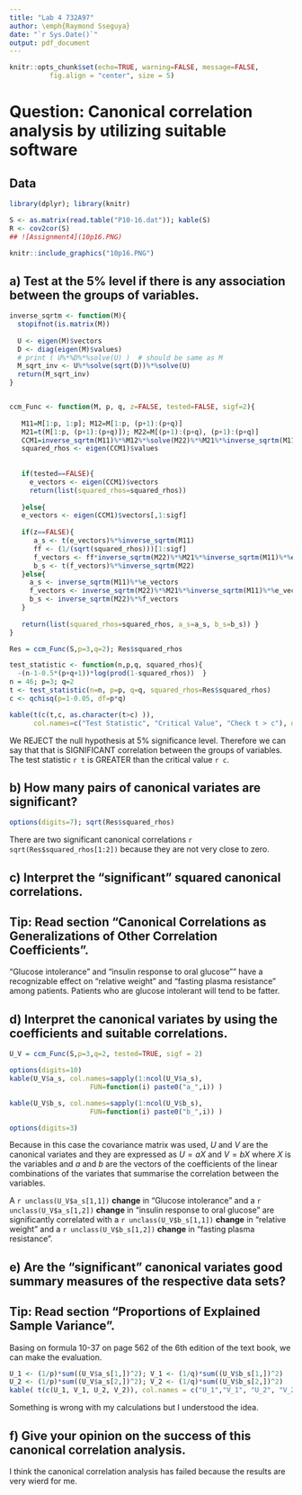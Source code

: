 ```yaml
---
title: "Lab 4 732A97"
author: \emph{Raymond Sseguya}
date: "`r Sys.Date()`"
output: pdf_document
---
```


```r
knitr::opts_chunk$set(echo=TRUE, warning=FALSE, message=FALSE, 
          fig.align = "center", size = 5)
```

# Question: Canonical correlation analysis by utilizing suitable software

## Data
```r
library(dplyr); library(knitr)

S <- as.matrix(read.table("P10-16.dat")); kable(S)
R <- cov2cor(S)
## ![Assignment4](10p16.PNG)
```


```r
knitr::include_graphics("10p16.PNG")
```


\pagebreak

## a) Test at the 5% level if there is any association between the groups of variables.
```r
inverse_sqrtm <- function(M){
  stopifnot(is.matrix(M))
  
  U <- eigen(M)$vectors
  D <- diag(eigen(M)$values)
  # print ( U%*%D%*%solve(U) )  # should be same as M
  M_sqrt_inv <- U%*%solve(sqrt(D))%*%solve(U) 
  return(M_sqrt_inv)
}


ccm_Func <- function(M, p, q, z=FALSE, tested=FALSE, sigf=2){
  
   M11=M[1:p, 1:p]; M12=M[1:p, (p+1):(p+q)] 
   M21=t(M[1:p, (p+1):(p+q)]); M22=M[(p+1):(p+q), (p+1):(p+q)]
   CCM1=inverse_sqrtm(M11)%*%M12%*%solve(M22)%*%M21%*%inverse_sqrtm(M11)
   squared_rhos <- eigen(CCM1)$values
   
   
   if(tested==FALSE){
     e_vectors <- eigen(CCM1)$vectors
     return(list(squared_rhos=squared_rhos))
   
   }else{
   e_vectors <- eigen(CCM1)$vectors[,1:sigf]
   
   if(z==FALSE){
      a_s <- t(e_vectors)%*%inverse_sqrtm(M11)
      ff <- (1/(sqrt(squared_rhos)))[1:sigf]
      f_vectors <- ff*inverse_sqrtm(M22)%*%M21%*%inverse_sqrtm(M11)%*%e_vectors
      b_s <- t(f_vectors)%*%inverse_sqrtm(M22)
   }else{
     a_s <- inverse_sqrtm(M11)%*%e_vectors
     f_vectors <- inverse_sqrtm(M22)%*%M21%*%inverse_sqrtm(M11)%*%e_vectors
     b_s <- inverse_sqrtm(M22)%*%f_vectors
   }
   
   return(list(squared_rhos=squared_rhos, a_s=a_s, b_s=b_s)) }
}

Res = ccm_Func(S,p=3,q=2); Res$squared_rhos

test_statistic <- function(n,p,q, squared_rhos){
  -(n-1-0.5*(p+q+1))*log(prod(1-squared_rhos))  }
n = 46; p=3; q=2
t <- test_statistic(n=n, p=p, q=q, squared_rhos=Res$squared_rhos)
c <- qchisq(p=1-0.05, df=p*q)

kable(t(c(t,c, as.character(t>c) )), 
      col.names=c("Test Statistic", "Critical Value", "Check t > c"), digits = 3)
```

We REJECT the null hypothesis at 5% significance level. Therefore we can say that that is SIGNIFICANT correlation between the groups of variables. The test statistic `r t` is GREATER than the critical value `r c`.



\pagebreak

## b) How many pairs of canonical variates are significant?
```r
options(digits=7); sqrt(Res$squared_rhos)
```
There are two significant canonical correlations `r sqrt(Res$squared_rhos[1:2])` because they are not very close to zero.


## c) Interpret the "significant" squared canonical correlations.
## Tip: Read section "Canonical Correlations as Generalizations of Other Correlation Coefficients".

"Glucose intolerance" and "insulin response to oral glucose"" have a recognizable effect on "relative weight" and "fasting plasma resistance" among patients. Patients who are glucose intolerant will tend to be fatter.


## d) Interpret the canonical variates by using the coefficients and suitable correlations.
```r
U_V = ccm_Func(S,p=3,q=2, tested=TRUE, sigf = 2)

options(digits=10)
kable(U_V$a_s, col.names=sapply(1:ncol(U_V$a_s), 
                    FUN=function(i) paste0("a_",i)) )

kable(U_V$b_s, col.names=sapply(1:ncol(U_V$b_s), 
                    FUN=function(i) paste0("b_",i)) )

options(digits=3)
```

Because in this case the covariance matrix was used, $U$ and $V$ are the canonical variates and they are expressed as $U = aX$ and $V = bX$ where $X$ is the variables and $a$ and $b$ are the vectors of the coefficients of the linear combinations of the variates that summarise the correlation between the variables.

A `r unclass(U_V$a_s[1,1])` **change** in "Glucose intolerance" and a `r unclass(U_V$a_s[1,2])` **change** in "insulin response to oral glucose" are significantly correlated with a `r unclass(U_V$b_s[1,1])` **change** in "relative weight" and a `r unclass(U_V$b_s[1,2])` **change** in "fasting plasma resistance".



## e) Are the "significant" canonical variates good summary measures of the respective data sets?
## Tip: Read section "Proportions of Explained Sample Variance".

Basing on formula 10-37 on page 562 of the 6th edition of the text book, we can make the evaluation.

```r
U_1 <- (1/p)*sum((U_V$a_s[1,])^2); V_1 <- (1/q)*sum((U_V$b_s[1,])^2)
U_2 <- (1/p)*sum((U_V$a_s[2,])^2); V_2 <- (1/q)*sum((U_V$b_s[2,])^2)
kable( t(c(U_1, V_1, U_2, V_2)), col.names = c("U_1","V_1", "U_2", "V_2"))

```

Something is wrong with my calculations but I understood the idea.


## f) Give your opinion on the success of this canonical correlation analysis.

I think the canonical correlation analysis has failed because the results are very wierd for me.
